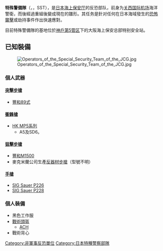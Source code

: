 {{request translation|ja}}
{{unreferenced|time=2014-05-23T03:58:18+00:00}}
{{NoteTA
|G1=Firearms
|G2=Military
|G3=長度單位
|G4=地區用語
|G5=地名
}}
{{Infobox law enforcement agency
|unit_name= 特殊警備隊 <br />
Special Security Team
|image=
|caption= 
|country= {{flag|Japan}}
|type= [[特種警察|特種警察]]
|branch= [[海上保安廳|海上保安廳]]
|dates= 关西机场海洋警衛隊：1985—1996年<br />特殊警備隊：1996年—
|specialization= 海上[[反恐|反恐]]、執法
|command_structure= [[海上保安廳|海上保安廳]]
|size=
|current_commander= 
|garrison= [[大阪市|大阪]]保安特别安全站
|ceremonial_chief=
|nickname= ''SST''
|motto=  随时准备
|colors=
|march=
|mascot=
|battles= 北韓间谍船冲突（1999—2002年初）
|notable_commanders= 
|anniversaries=
|decorations=
|identification_symbol=布徽上的[[日本国旗|日本国旗]]，以及在战术背心的背面上以汉字和英文標示的“日本海上保安厅”識別章
|identification_symbol_label=
}}

'''特殊警備隊'''（{{lang|en|とくしゅけいびたい}}，{{lang|en|Special Security Team}}，SST），是[[日本|日本]][[海上保安厅|海上保安厅]]的反恐部队，前身为[[关西国际机场|关西国际机场]]海洋警衛，而後經過重組後變成現在的雛形。其任务是針对任何在日本海域發生的[[恐怖襲擊|恐怖襲擊]]或劫持事件作出快速應對。

目前特殊警備隊的基地位於[[神戶|神戶]][[第5管区|第5管区]]下的大阪海上保安总部特别安全站。

==已知裝備==
[[File:Operators_of_the_Special_Security_Team_of_the_JCG.jpg|thumb]]
===個人武器===

====[[突擊步槍|突擊步槍]]====
* [[豐和89式5.56毫米突擊步槍|豐和89式]]

====[[衝鋒槍|衝鋒槍]]====
* [[HK_MP5衝鋒槍|HK MP5系列]]
** A5及SD6。

====[[狙擊步槍|狙擊步槍]]====
* [[豐和M1500|豐和M1500]]
* 麥克米蘭公司生產[[反器材步槍|反器材步槍]]（型號不明）

====[[手槍|手槍]]====
* [[SIG_P226半自動手槍|SIG Sauer P226]]
* [[SIG_P228半自動手槍|SIG Sauer P228]]

===個人裝備===
* 黑色工作服
* [[戰術頭盔|戰術頭盔]]
** [[先進戰鬥頭盔|ACH]]
* 戰術背心

{{日本特殊部隊}}

[[Category:非軍事反恐單位|Category:非軍事反恐單位]]
[[Category:日本特種警察部隊|Category:日本特種警察部隊]]